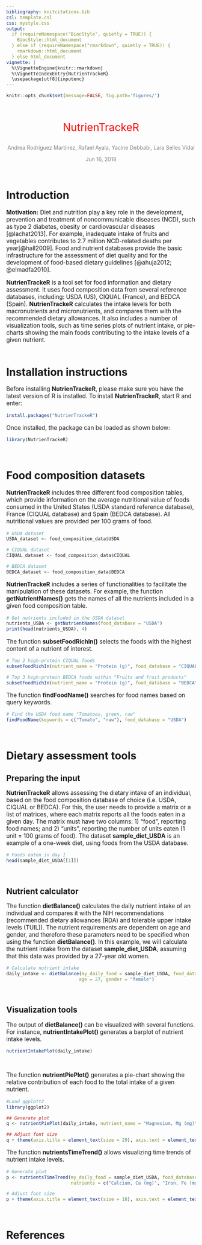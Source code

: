 ```yaml
---
bibliography: knitcitations.bib
csl: template.csl
css: mystyle.css
output: 
  if (requireNamespace("BiocStyle", quietly = TRUE)) {
    BiocStyle::html_document
  } else if (requireNamespace("rmarkdown", quietly = TRUE)) {
    rmarkdown::html_document
  } else html_document
vignette: |
  %\VignetteEngine{knitr::rmarkdown} 
  %\VignetteIndexEntry{NutrienTrackeR} 
  \usepackage[utf8]{inputenc}
---
```



```r
knitr::opts_chunk$set(message=FALSE, fig.path='figures/')
```

<!-- Title block --> 
<br>
<p style="text-align:center;font-size:200%;color:Red"> NutrienTrackeR </p>
<p style="text-align:center;font-size:100%;color:Gray"> Andrea Rodriguez Martinez,
Rafael Ayala, Yacine Debbabi, Lara Selles Vidal </p>
<p style="text-align:center;font-size:100%;color:Gray"> Jun 16, 2018 </p>
<br>

# Introduction

<p style="font-size:110%"> <b>Motivation:</b> Diet and nutrition play a key role in the 
development, prevention and treatment of noncommunicable diseases (NCD), such as type 2
diabetes, obesity or cardiovascular diseases [@lachat2013]. For example, inadequate intake 
of fruits and vegetables contributes to 2.7 million NCD-related  deaths per year[@hall2009]. 
Food and nutrient databases provide the basic infrastructure for the assessment of 
diet quality and for the development of food-based dietary guidelines [@ahuja2012;
@elmadfa2010]. </p>

<p style="font-size:110%"> <b>NutrienTrackeR</b> is a tool set for food information and 
dietary assessment. It uses food composition data from several reference databases, 
including: USDA (US), CIQUAL (France), and BEDCA (Spain). <b>NutrienTrackeR</b> calculates
the intake levels for both macronutrients and micronutrients, and compares them 
with the recommended dietary allowances. It also includes a number of visualization 
tools, such as time series plots of nutrient intake, or pie-charts showing the main foods
contributing to the intake levels of a given nutrient. <br><br> </p>

# Installation instructions

<p style="font-size:110%"> Before installing <b>NutrienTrackeR</b>, please make sure you 
have the latest version of R is installed. To install <b>NutrienTrackeR</b>, 
start R and enter: <br><p>

```r
install.packages("NutrienTrackeR")
```
<p style="font-size:110%"> Once installed, the package can be loaded as shown below: <br><p>
```r
library(NutrienTrackeR)
```
 <br>

# Food composition datasets
<p style="font-size:110%"> <b>NutrienTrackeR</b> includes three different food composition
tables, which provide information on the average nutritional value of foods consumed
in the United States (USDA standard reference database), France (CIQUAL database) and
Spain (BEDCA database). All nutritional values are provided per 100 grams of food. <br><p>

```r
# USDA dataset
USDA_dataset <- food_composition_data$USDA

# CIQUAL dataset
CIQUAL_dataset <- food_composition_data$CIQUAL

# BEDCA dataset
BEDCA_dataset <- food_composition_data$BEDCA
```

<p style="font-size:110%"> <b>NutrienTrackeR</b> includes a series of functionalities
to facilitate the manipulation of these datasets. For example, the function 
<b>getNutrientNames()</b> gets the names of all the nutrients included in a given 
food composition table. <br><p>

```r
# Get nutrients included in the USDA dataset
nutrients_USDA <- getNutrientNames(food_database = "USDA")
print(head(nutrients_USDA), 4)
```
<p style="font-size:110%"> The function <b>subsetFoodRichIn()</b> selects the foods with
the highest content of a nutrient of interest. <br><p>

```r
# Top 2 high-protein CIQUAL foods
subsetFoodRichIn(nutrient_name = "Protein (g)", food_database = "CIQUAL", n = 2)[, "food_name"]

# Top 3 high-protein BEDCA foods within "Fruits and fruit products"
subsetFoodRichIn(nutrient_name = "Protein (g)", food_database = "BEDCA", food_group = "Fruits and fruit products", n = 3)[, "food_name"]

```

<p style="font-size:110%"> The function <b>findFoodName()</b> searches for food names 
based on query keywords. <br><p>
```r
# Find the USDA food name "Tomatoes, green, raw"
findFoodName(keywords = c("Tomato", "raw"), food_database = "USDA")
```
<br><p>

# Dietary assessment tools

## Preparing the input
<p style="font-size:110%"> <b>NutrienTrackeR</b> allows assessing the dietary intake 
of an individual, based on the food composition database of choice (i.e. USDA, 
CIQUAL or BEDCA). For this, the user needs to provide a matrix or a list of matrices, 
where each matrix reports all the foods eaten in a given day. The matrix must have 
two columns: 1) "food", reporting food names; and 2) "units", reporting 
the number of units eaten (1 unit = 100 grams of food). The dataset <b>sample_diet_USDA</b>
is an example of a one-week diet, using foods from the USDA database.<br><p>
```r
# Foods eaten in day 1
head(sample_diet_USDA[[1]])
```
<br><p>

## Nutrient calculator
<p style="font-size:110%"> The function <b>dietBalance()</b> calculates the daily nutrient
intake of an individual and compares it with the NIH recommendations (recommended 
dietary allowances (RDA) and tolerable upper intake levels (TUIL)). The nutrient 
requirements are dependent on age and gender, and therefore these parameters
need to be specified when using the function <b>dietBalance()</b>. In this example, 
we will calculate the nutrient intake from the dataset <b>sample_diet_USDA</b>, assuming
that this data was provided by a 27-year old women. <br><p>
```r
# Calculate nutrient intake
daily_intake <- dietBalance(my_daily_food = sample_diet_USDA, food_database = "USDA", 
                           age = 27, gender = "female")
```
<br><p>

## Visualization tools
<p style="font-size:110%"> The output of <b>dietBalance()</b> can be visualized 
with several functions. For instance, <b>nutrientIntakePlot()</b> generates a 
barplot of nutrient intake levels.<br><p>
```r
nutrientIntakePlot(daily_intake)
```
<br><p>
<p style="font-size:110%"> The function <b>nutrientPiePlot()</b> generates a pie-chart
showing the relative contribution of each food to the total intake of a given nutrient.<br><p>
```r
#Load ggplott2
library(ggplot2)

## Generate plot
q <- nutrientPiePlot(daily_intake, nutrient_name = "Magnesium, Mg (mg)")

## Adjust font size
q + theme(axis.title = element_text(size = 29), axis.text = element_text(size = 29), legend.title = element_text(size = 22),legend.text = element_text(size = 20))
```
<p style="font-size:110%"> The function <b>nutrientsTimeTrend()</b> allows visualizing 
time trends of nutrient intake levels.<br><p>
```r
# Generate plot
p <- nutrientsTimeTrend(my_daily_food = sample_diet_USDA, food_database = "USDA", 
                        nutrients = c("Calcium, Ca (mg)", "Iron, Fe (mg)"))

# Adjust font size
p + theme(axis.title = element_text(size = 18), axis.text = element_text(size = 16), legend.title = element_text(size = 18),legend.text = element_text(size = 18))
```
<br><p>

  
# References




